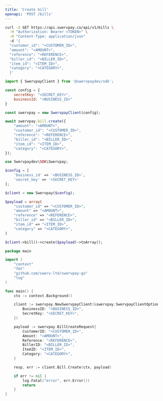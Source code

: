 ```yaml
---
title: 'Create bill'
openapi: 'POST /bills'
---
```


<RequestExample>

```bash cURL
curl -X GET https://api.swervpay.co/api/v1/bills \
  -H "Authorization: Bearer <TOKEN>" \
  -H "Content-Type: application/json"
  -d '{
  "customer_id": "<CUSTOMER_ID>",
  "amount": "<AMOUNT>",
  "reference": "<REFERENCE>",
  "biller_id": "<BILLER_ID>",
  "item_id": "<ITEM_ID>",
  "category": "<CATEGORY>",
  }'
```

```javascript Node.js
import { SwervpayClient } from '@swervpaydev/sdk';

const config = {
    secretKey: "<SECRET_KEY>",
    businessId: "<BUSINESS_ID>"
}

const swervpay = new SwervpayClient(config);

await swervpay.bill.create({
	"amount": "<AMOUNT>",
	"customer_id": "<CUSTOMER_ID>",
	"reference": "<REFERENCE>",
	"biller_id": "<BILLER_ID>",
	"item_id": "<ITEM_ID>",
	"category": "<CATEGORY>",
});
```

```php PHP
use Swervpaydev\SDK\Swervpay;

$config = [
	'business_id' => '<BUSINESS_ID>',
	'secret_key' => '<SECRET_KEY>'
];

$client = new Swervpay($config);

$payload = array(
    "customer_id" => "<CUSTOMER_ID>",
	"amount" => "<AMOUNT>",
	"reference" => "<REFERENCE>",
	"biller_id" => "<BILLER_ID>",
	"item_id" => "<ITEM_ID>",
	"category" => "<CATEGORY>",
)

$client->bill()->create($payload)->toArray();
```


```go Go
package main

import (
	"context"
	"fmt"
	"github.com/swerv-ltd/swervpay-go"
	"log"
)

func main() {
	ctx := context.Background()

	client := swervpay.NewSwervpayClient(&swervpay.SwervpayClientOption{
        BusinessID: "<BUSINESS_ID>",
        SecretKey: "<SECRET_KEY>",
    })

    payload := swervpay.BillCreateRequest{
		CustomerID: "<CUSTOMER_ID>",
		Amount: "<AMOUNT>",
		Reference: "<REFERENCE>",
		BillerID: "<BILLER_ID>",
		ItemID: "<ITEM_ID>",
		Category: "<CATEGORY>",
	}

	resp, err := client.Bill.Create(ctx, payload)

	if err != nil {
		log.Fatal("error", err.Error())
		return
	}
}
```

</RequestExample>
